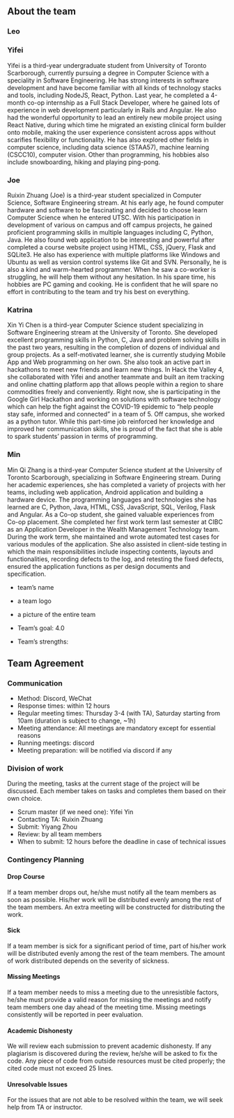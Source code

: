 
## About the team

### Leo


### Yifei

Yifei is a third-year undergraduate student from University of Toronto Scarborough, currently pursuing a degree in Computer Science with a speciality in Software Engineering. He has strong interests in software development and have become familiar with all kinds of technology stacks and tools, including NodeJS, React, Python. Last year, he completed a 4-month co-op internship as a Full Stack Developer, where he gained lots of experience in web development particularly in Rails and Angular. He also had the wonderful opportunity to lead an entirely new mobile project using React Native, during which time he migrated an existing clinical form builder onto mobile, making the user experience consistent across apps without scarifies flexibility or functionality. He has also explored other fields in computer science, including data science (STAA57), machine learning (CSCC10), computer vision. Other than programming, his hobbies also include snowboarding, hiking and playing ping-pong.


### Joe

Ruixin Zhuang (Joe) is a third-year student specialized in Computer Science, Software Engineering stream. At his early age, he found computer hardware and software to be fascinating and decided to choose learn Computer Science when he entered UTSC. With his participation in development of various on campus and off campus projects, he gained proficient programming skills in multiple languages including C, Python, Java. He also found web application to be interesting and powerful after completed a course website project using HTML, CSS, jQuery, Flask and SQLite3. He also has experience with multiple platforms like Windows and Ubuntu as well as version control systems like Git and SVN. Personally, he is also a kind and warm-hearted programmer. When he saw a co-worker is struggling, he will help them without any hesitation. In his spare time, his hobbies are PC gaming and cooking. He is confident that he will spare no effort in contributing to the team and try his best on everything.


### Katrina

Xin Yi Chen is a third-year Computer Science student specializing in Software Engineering stream at the University of Toronto. She developed excellent programming skills in Python, C, Java and problem solving skills in the past two years, resulting in the completion of dozens of individual and group projects. As a self-motivated learner, she is currently studying Mobile App and Web programming on her own. She also took an active part in hackathons to meet new friends and learn new things. In Hack the Valley 4, she collaborated with Yifei and another teammate and built an item tracking and online chatting platform app that allows people within a region to share commodities freely and conveniently. Right now, she is participating in the Google Girl Hackathon and working on solutions with software technology which can help the fight against the COVID-19 epidemic to “help people stay safe, informed and connected” in a team of 5. Off campus, she worked as a python tutor. While this part-time job reinforced her knowledge and improved her communication skills, she is proud of the fact that she is able to spark students’ passion in terms of programming.


### Min

Min Qi Zhang is a third-year Computer Science student at the University of Toronto Scarborough, specializing in Software Engineering stream. During her academic experiences, she has completed a variety of projects with her teams, including web application, Android application and building a hardware device. The programming languages and technologies she has learned are C, Python, Java, HTML, CSS, JavaScript, SQL, Verilog, Flask and Angular. As a Co-op student, she gained valuable experiences from Co-op placement. She completed her first work term last semester at CIBC as an Application Developer in the Wealth Management Technology team. During the work term, she maintained and wrote automated test cases for various modules of the application. She also assisted in client-side testing in which the main responsibilities include inspecting contents, layouts and functionalities, recording defects to the log, and retesting the fixed defects, ensured the application functions as per design documents and specification.

<Todo>

* team’s name
* a team logo
* a picture of the entire team

* Team’s goal: 4.0

* Team’s strengths:

</Todo>


## Team Agreement

### Communication

* Method: Discord, WeChat
* Response times: within 12 hours
* Regular meeting times: Thursday 3-4 (with TA), Saturday starting from 10am (duration is subject to change, ~1h)
* Meeting attendance: All meetings are mandatory except for essential reasons
* Running meetings: discord
* Meeting preparation: will be notified via discord if any


### Division of work

During the meeting, tasks at the current stage of the project will be discussed. Each member takes on tasks and completes them based on their own choice.

* Scrum master (if we need one): Yifei Yin
* Contacting TA: Ruixin Zhuang
* Submit: Yiyang Zhou
* Review: by all team members
* When to submit: 12 hours before the deadline in case of technical issues


### Contingency Planning
#### Drop Course
If a team member drops out, he/she must notify all the team members as soon as possible. His/her work will be distributed evenly among the rest of the team members. An extra meeting will be constructed for distributing the work.
#### Sick
If a team member is sick for a significant period of time, part of his/her work will be distributed evenly among the rest of the team members. The amount of work distributed depends on the severity of sickness.
#### Missing Meetings
If a team member needs to miss a meeting due to the unresistible factors, he/she must provide a valid reason for missing the meetings and notify team members one day ahead of the meeting time. Missing meetings consistently will be reported in peer evaluation.
#### Academic Dishonesty
We will review each submission to prevent academic dishonesty. If any plagiarism is discovered during the review, he/she will be asked to fix the code. Any piece of code from outside resources must be cited properly; the cited code must not exceed 25 lines.
#### Unresolvable Issues
For the issues that are not able to be resolved within the team, we will seek help from TA or instructor.
